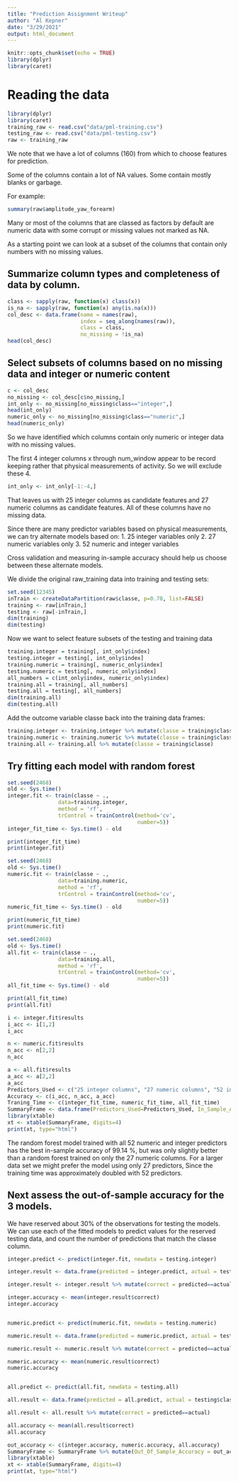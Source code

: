 ```yaml
---
title: "Prediction Assignment Writeup"
author: "Al Kepner"
date: "3/29/2021"
output: html_document
---
```


```r
knitr::opts_chunk$set(echo = TRUE)
library(dplyr)
library(caret)
```

# Reading the data

```r
library(dplyr)
library(caret)
training_raw <- read.csv("data/pml-training.csv")
testing_raw <- read.csv("data/pml-testing.csv")
raw <- training_raw

```


We note that we have a lot of columns (160) from which to choose features for prediction.

Some of the columns contain a lot of NA values. Some contain mostly blanks or garbage.

For example:
```r
summary(raw$amplitude_yaw_forearm)
```

Many or most of the columns that are classed as factors by default are numeric data with some corrupt or missing values not marked as NA.
  
As a starting point we can look at a subset of the columns that contain only numbers with no missing values.


## Summarize column types and completeness of data by column.
```r
class <- sapply(raw, function(x) class(x))
is_na <- sapply(raw, function(x) any(is.na(x)))
col_desc <- data.frame(name = names(raw), 
                       index = seq_along(names(raw)), 
                       class = class, 
                       no_missing = !is_na)
head(col_desc)
```

## Select subsets of columns based on no missing data and integer or numeric content
```r
c <- col_desc
no_missing <- col_desc[c$no_missing,]
int_only <- no_missing[no_missing$class=="integer",]
head(int_only)
numeric_only <- no_missing[no_missing$class=="numeric",]
head(numeric_only)
```

So we have identified which columns contain only numeric or integer data with
no missing values.

The first 4 integer columns x through num_window appear to
be record keeping rather that physical measurements of activity.
So we will exclude these 4.
```r
int_only <- int_only[-1:-4,]
```

That leaves us with 25 integer columns as candidate features
and 27 numeric columns as candidate features. All of these columns have
no missing data.

Since there are many predictor variables based on physical measurements, we can
try alternate models based on:
1. 25 integer variables only
2. 27 numeric variables only
3. 52 numeric and integer variables

Cross validation and measuring in-sample accuracy should help us choose between
these alternate models.

We divide the original raw_training data into training and testing sets:
```r
set.seed(12345)
inTrain <- createDataPartition(raw$classe, p=0.70, list=FALSE)
training <- raw[inTrain,]
testing <- raw[-inTrain,]
dim(training)
dim(testing)
```


Now we want to select feature subsets of the testing and training data

```r
training.integer = training[, int_only$index]
testing.integer = testing[, int_only$index]
training.numeric = training[, numeric_only$index]
testing.numeric = testing[, numeric_only$index]
all_numbers = c(int_only$index, numeric_only$index)
training.all = training[, all_numbers]
testing.all = testing[, all_numbers]
dim(training.all)
dim(testing.all)
```


Add the outcome variable classe back into the training data frames:
```r
training.integer <- training.integer %>% mutate(classe = training$classe)
training.numeric <- training.numeric %>% mutate(classe = training$classe)
training.all <- training.all %>% mutate(classe = training$classe)
```


## Try fitting each model with random forest
```r
set.seed(2468)
old <- Sys.time()
integer.fit <- train(classe ~ ., 
                data=training.integer,
                method = 'rf',
                trControl = trainControl(method='cv',
                                         number=5))
integer_fit_time <- Sys.time() - old
```

```r
print(integer_fit_time)
print(integer.fit)
```

```r
set.seed(2468)
old <- Sys.time()
numeric.fit <- train(classe ~ ., 
                data=training.numeric,
                method = 'rf',
                trControl = trainControl(method='cv',
                                         number=5))
numeric_fit_time <- Sys.time() - old
```

```r
print(numeric_fit_time)
print(numeric.fit)
```


```r
set.seed(2468)
old <- Sys.time()
all.fit <- train(classe ~ ., 
                data=training.all,
                method = 'rf',
                trControl = trainControl(method='cv',
                                         number=5))
all_fit_time <- Sys.time() - old
```

```r
print(all_fit_time)
print(all.fit)
```

```r

i <- integer.fit$results
i_acc <- i[1,2]
i_acc

n <- numeric.fit$results
n_acc <- n[2,2]
n_acc

a <- all.fit$results
a_acc <- a[2,2]
a_acc
Predictors_Used <- c("25 integer columns", "27 numeric columns", "52 integer + numeric columns")
Accuracy <- c(i_acc, n_acc, a_acc)
Traning_Time <- c(integer_fit_time, numeric_fit_time, all_fit_time)
SummaryFrame <- data.frame(Predictors_Used=Predictors_Used, In_Sample_Accuracy=Accuracy, Traning_Time)
library(xtable)
xt <- xtable(SummaryFrame, digits=4)
print(xt, type="html")
```

The random forest model trained with all 52 numeric and integer predictors has the best in-sample accuracy of 99.14 %, but was only slightly better than a random forest trained on only the 27 numeric columns. For a larger data set we might prefer the model using only 27 predictors, Since the training time was approximately doubled with 52 predictors.

## Next assess the out-of-sample accuracy for the 3 models.

We have reserved about 30% of the observations for testing the models.
We can use each of the fitted models to predict values for the reserved testing data,
and count the number of predictions that match the classe column.

```r

integer.predict <- predict(integer.fit, newdata = testing.integer)

integer.result <- data.frame(predicted = integer.predict, actual = testing$classe)

integer.result <- integer.result %>% mutate(correct = predicted==actual)

integer.accuracy <- mean(integer.result$correct)
integer.accuracy


numeric.predict <- predict(numeric.fit, newdata = testing.numeric)

numeric.result <- data.frame(predicted = numeric.predict, actual = testing$classe)

numeric.result <- numeric.result %>% mutate(correct = predicted==actual)

numeric.accuracy <- mean(numeric.result$correct)
numeric.accuracy


all.predict <- predict(all.fit, newdata = testing.all)

all.result <- data.frame(predicted = all.predict, actual = testing$classe)

all.result <- all.result %>% mutate(correct = predicted==actual)

all.accuracy <- mean(all.result$correct)
all.accuracy
```

```r

out_accuracy <- c(integer.accuracy, numeric.accuracy, all.accuracy)
SummaryFrame <- SummaryFrame %>% mutate(Out_Of_Sample_Accuracy = out_accuracy)
library(xtable)
xt <- xtable(SummaryFrame, digits=4)
print(xt, type="html")
```

